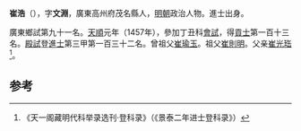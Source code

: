 '''崔浩'''（{{bd|1420年||？}}），字'''文淵'''，廣東高州府茂名縣人，[[明朝|明朝]]政治人物。進士出身。

廣東鄉試第九十一名。[[天顺_(明朝)|天順]]元年（1457年），參加丁丑科[[會試|會試]]，得[[貢士|貢士]]第一百十三名。[[殿試|殿試]]登[[進士|進士]]第三甲第一百三十二名。曾祖父[[崔瑜玉|崔瑜玉]]。祖父[[崔則明|崔則明]]。父亲[[崔光珤|崔光珤]]<ref>《天一阁藏明代科举录选刊·登科录》（《景泰二年进士登科录》）</ref>。

==参考==
{{reflist}}
{{明朝人物小作品}}
{{天順元年丁丑科殿試金榜}}